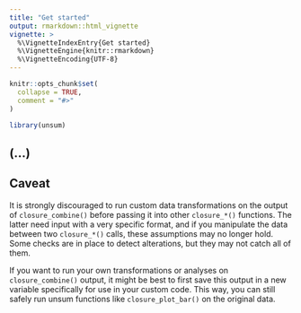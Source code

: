 ```yaml
---
title: "Get started"
output: rmarkdown::html_vignette
vignette: >
  %\VignetteIndexEntry{Get started}
  %\VignetteEngine{knitr::rmarkdown}
  %\VignetteEncoding{UTF-8}
---
```


```r
knitr::opts_chunk$set(
  collapse = TRUE,
  comment = "#>"
)
```

```r
library(unsum)
```

## (...)

## Caveat

It is strongly discouraged to run custom data transformations on the output of `closure_combine()` before passing it into other `closure_*()` functions. The latter need input with a very specific format, and if you manipulate the data between two `closure_*()` calls, these assumptions may no longer hold. Some checks are in place to detect alterations, but they may not catch all of them.

If you want to run your own transformations or analyses on `closure_combine()` output, it might be best to first save this output in a new variable specifically for use in your custom code. This way, you can still safely run unsum functions like `closure_plot_bar()` on the original data.
